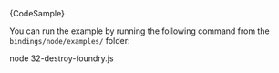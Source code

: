 
<CodeBlock className="language-typescript">
  {CodeSample}
</CodeBlock>

You can run the example by running the following command from the `bindings/node/examples/` folder:

<CodeBlock className="language-bash">
    node 32-destroy-foundry.js
</CodeBlock>
